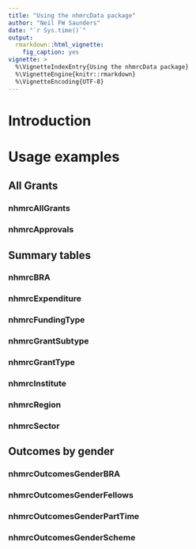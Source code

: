 ```yaml
---
title: "Using the nhmrcData package"
author: "Neil FW Saunders"
date: "`r Sys.time()`"
output:
  rmarkdown::html_vignette:
    fig_caption: yes
vignette: >
  %\VignetteIndexEntry{Using the nhmrcData package}
  %\VignetteEngine{knitr::rmarkdown}
  %\VignetteEncoding{UTF-8}
---
```


# Introduction

# Usage examples

## All Grants
### nhmrcAllGrants
### nhmrcApprovals

## Summary tables
### nhmrcBRA
### nhmrcExpenditure
### nhmrcFundingType
### nhmrcGrantSubtype
### nhmrcGrantType
### nhmrcInstitute
### nhmrcRegion
### nhmrcSector

## Outcomes by gender
### nhmrcOutcomesGenderBRA
### nhmrcOutcomesGenderFellows
### nhmrcOutcomesGenderPartTime
### nhmrcOutcomesGenderScheme
